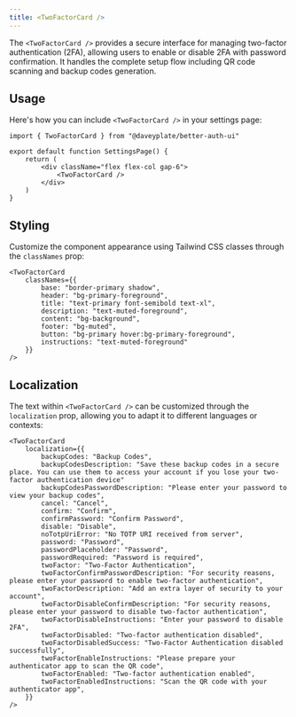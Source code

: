 ```yaml
---
title: <TwoFactorCard />
---
```


The `<TwoFactorCard />` provides a secure interface for managing two-factor authentication (2FA), allowing users to enable or disable 2FA with password confirmation. It handles the complete setup flow including QR code scanning and backup codes generation.

## Usage

Here's how you can include `<TwoFactorCard />` in your settings page:

```tsx
import { TwoFactorCard } from "@daveyplate/better-auth-ui"

export default function SettingsPage() {
    return (
        <div className="flex flex-col gap-6">
            <TwoFactorCard />
        </div>
    )
}
```

## Styling

Customize the component appearance using Tailwind CSS classes through the `classNames` prop:

```tsx
<TwoFactorCard
    classNames={{
        base: "border-primary shadow",
        header: "bg-primary-foreground",
        title: "text-primary font-semibold text-xl",
        description: "text-muted-foreground",
        content: "bg-background",
        footer: "bg-muted",
        button: "bg-primary hover:bg-primary-foreground",
        instructions: "text-muted-foreground"
    }}
/>
```

## Localization

The text within `<TwoFactorCard />` can be customized through the `localization` prop, allowing you to adapt it to different languages or contexts:

```tsx
<TwoFactorCard
    localization={{
        backupCodes: "Backup Codes",
        backupCodesDescription: "Save these backup codes in a secure place. You can use them to access your account if you lose your two-factor authentication device"
        backupCodesPasswordDescription: "Please enter your password to view your backup codes",
        cancel: "Cancel",
        confirm: "Confirm",
        confirmPassword: "Confirm Password",
        disable: "Disable",
        noTotpUriError: "No TOTP URI received from server",
        password: "Password",
        passwordPlaceholder: "Password",
        passwordRequired: "Password is required",
        twoFactor: "Two-Factor Authentication",
        twoFactorConfirmPasswordDescription: "For security reasons, please enter your password to enable two-factor authentication",
        twoFactorDescription: "Add an extra layer of security to your account",
        twoFactorDisableConfirmDescription: "For security reasons, please enter your password to disable two-factor authentication",
        twoFactorDisableInstructions: "Enter your password to disable 2FA",
        twoFactorDisabled: "Two-factor authentication disabled",
        twoFactorDisabledSuccess: "Two-Factor Authentication disabled successfully",
        twoFactorEnableInstructions: "Please prepare your authenticator app to scan the QR code",
        twoFactorEnabled: "Two-factor authentication enabled",
        twoFactorEnabledInstructions: "Scan the QR code with your authenticator app",
    }}
/>
```